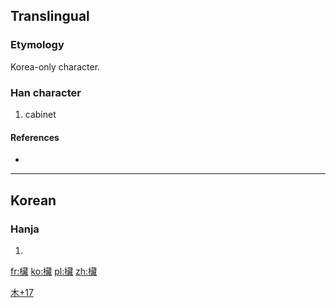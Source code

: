 ==Translingual==


===Etymology===
Korea-only character.


===Han character===
{{Han char|rn=75|rad=木|as=17|sn=21|four=|canj=木廿戈尸 (DTIS)}}

# cabinet

====References====
* {{Han ref|kx=0563.231|dj=0952.010|hdz=21319.051|uh=6B0C|ud=27404}}

----

==Korean==

===Hanja===
{{ko-hanja|hangeul=[[장]]|eumhun=|rv=jang|mr=chang|y=cang}}

# {{defn|lang=ko|sort=木17}}

[[Category:Korean-only CJKV Characters|木+17]]

[[fr:欌]]
[[ko:欌]]
[[pl:欌]]
[[zh:欌]]